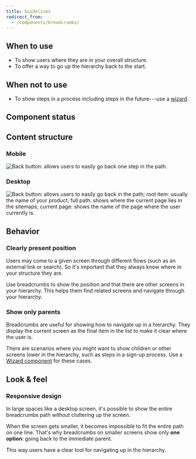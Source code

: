 ```yaml
---
title: Guidelines
redirect_from:
  - /components/breadcrumbs/
---
```


<ReactExample exampleId="Breadcrumbs-default" />

## When to use

- To show users where they are in your overall structure.
- To offer a way to go up the hierarchy back to the start.

## When not to use

- To show steps in a process including steps in the future---use a
  [wizard](/components/progress-indicators/wizard/).

## Component status

<ComponentStatus component="Breadcrumbs" />

## Content structure

### Mobile

![Back button: allows users to easily go back one step in the path.](fileId:4QJZqvBvRrLu6t9mwObCkA;nodeId:536%3A1869)

### Desktop

![Back button: allows users to easily go back in the path; root item: usually the name of your product; full path: shows where the current page lies in the sitemaps; current page: shows the name of the page where the user currently is.](fileId:4QJZqvBvRrLu6t9mwObCkA;nodeId:542%3A251)

## Behavior

### Clearly present position

Users may come to a given screen through different flows
(such as an external link or search).
So it's important that they always know where in your structure they are.

Use breadcrumbs to show the position and that there are other screens in your hierarchy.
This helps them find related screens and navigate through your hierarchy.

### Show only parents

Breadcrumbs are useful for showing how to navigate up in a hierarchy.
They display the current screen as the final item in the list to make it clear where the user is.

There are scenarios where you might want to show children
or other screens lower in the hierarchy,
such as steps in a sign-up process.
Use a [Wizard component](/components/progress-indicators/wizard/) for these cases.

## Look & feel

### Responsive design

In large spaces like a desktop screen,
it's possible to show the entire breadcrumbs path without cluttering up the screen.

When the screen gets smaller,
it becomes impossible to fit the entire path on one line.
That's why breadcrumbs on smaller screens show only **one option**:
going back to the immediate parent.

This way users have a clear tool for navigating up in the hierarchy.

<ReactExample exampleId="Breadcrumbs-back" />
